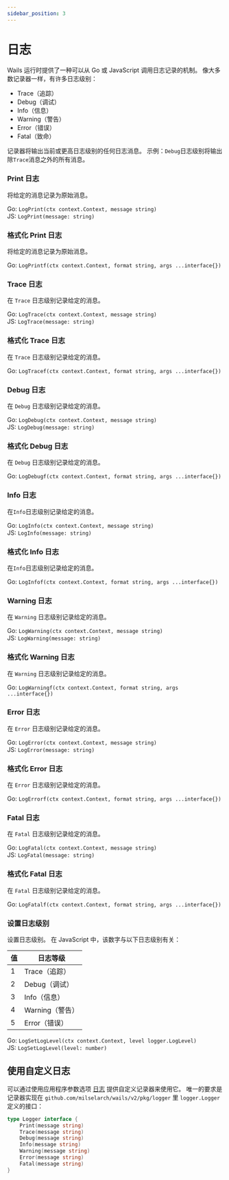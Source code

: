 ```yaml
---
sidebar_position: 3
---
```


# 日志

Wails 运行时提供了一种可以从 Go 或 JavaScript 调用日志记录的机制。 像大多数记录器一样，有许多日志级别：

- Trace（追踪）
- Debug（调试）
- Info（信息）
- Warning（警告）
- Error（错误）
- Fatal（致命）

记录器将输出当前或更高日志级别的任何日志消息。 示例：`Debug`日志级别将输出除`Trace`消息之外的所有消息。

### Print 日志

将给定的消息记录为原始消息。

Go: `LogPrint(ctx context.Context, message string)`<br/> JS: `LogPrint(message: string)`

### 格式化 Print 日志

将给定的消息记录为原始消息。

Go: `LogPrintf(ctx context.Context, format string, args ...interface{})`<br/>

### Trace 日志

在 `Trace` 日志级别记录给定的消息。

Go: `LogTrace(ctx context.Context, message string)`<br/> JS: `LogTrace(message: string)`

### 格式化 Trace 日志

在 `Trace` 日志级别记录给定的消息。

Go: `LogTracef(ctx context.Context, format string, args ...interface{})`<br/>

### Debug 日志

在 `Debug` 日志级别记录给定的消息。

Go: `LogDebug(ctx context.Context, message string)`<br/> JS: `LogDebug(message: string)`

### 格式化 Debug 日志

在 `Debug` 日志级别记录给定的消息。

Go: `LogDebugf(ctx context.Context, format string, args ...interface{})`<br/>

### Info 日志

在`Info`日志级别记录给定的消息。

Go: `LogInfo(ctx context.Context, message string)`<br/> JS: `LogInfo(message: string)`

### 格式化 Info 日志

在`Info`日志级别记录给定的消息。

Go: `LogInfof(ctx context.Context, format string, args ...interface{})`<br/>

### Warning 日志

在 `Warning` 日志级别记录给定的消息。

Go: `LogWarning(ctx context.Context, message string)`<br/> JS: `LogWarning(message: string)`

### 格式化 Warning 日志

在 `Warning` 日志级别记录给定的消息。

Go: `LogWarningf(ctx context.Context, format string, args ...interface{})`<br/>

### Error 日志

在 `Error` 日志级别记录给定的消息。

Go: `LogError(ctx context.Context, message string)`<br/> JS: `LogError(message: string)`

### 格式化 Error 日志

在 `Error` 日志级别记录给定的消息。

Go: `LogErrorf(ctx context.Context, format string, args ...interface{})`<br/>

### Fatal 日志

在 `Fatal` 日志级别记录给定的消息。

Go: `LogFatal(ctx context.Context, message string)`<br/> JS: `LogFatal(message: string)`

### 格式化 Fatal 日志

在 `Fatal` 日志级别记录给定的消息。

Go: `LogFatalf(ctx context.Context, format string, args ...interface{})`<br/>

### 设置日志级别

设置日志级别。 在 JavaScript 中，该数字与以下日志级别有关：

| 值 | 日志等级        |
| - | ----------- |
| 1 | Trace（追踪）   |
| 2 | Debug（调试）   |
| 3 | Info（信息）    |
| 4 | Warning（警告） |
| 5 | Error（错误）   |

Go: `LogSetLogLevel(ctx context.Context, level logger.LogLevel)`<br/> JS: `LogSetLogLevel(level: number)`

## 使用自定义日志

可以通过使用应用程序参数选项 [日志](../../reference/options#日志) 提供自定义记录器来使用它。 唯一的要求是记录器实现在 `github.com/milselarch/wails/v2/pkg/logger` 里 `logger.Logger` 定义的接口：

```go title="logger.go"
type Logger interface {
    Print(message string)
    Trace(message string)
    Debug(message string)
    Info(message string)
    Warning(message string)
    Error(message string)
    Fatal(message string)
}
```
